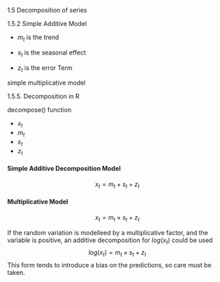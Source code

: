


1.5 Decomposition of series

1.5.2 Simple Additive Model


* $m_t$ is the trend

* $s_t$ is the seasonal effect

* $z_t$ is the error Term

simple multiplicative model






1.5.5. Decomposition in R

decompose() function

* $x_t$
* $m_t$
* $s_t$
* $z_t$



#### Simple Additive Decomposition Model
 $$ x_t = m_t + s_t +z_t $$


#### Multiplicative Model
 $$ x_t = m_t \times s_t +z_t  $$


If the random variation is modelleed by a multiplicative factor, and the variable is positive, an additive decomposition for $log(x_t)$
could be used
 $$  log(x_t) = m_t \times s_t +z_t  $$
This form tends to introduce a bias on the predictions, so care must be taken.
